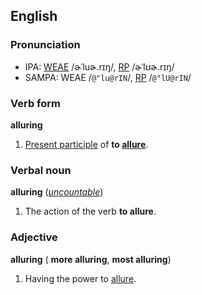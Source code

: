 ==English==
===Pronunciation===
*IPA: [[WEAE]] /ɚˈluɚ.rɪŋ/, [[RP]] /ɚˈlʊɚ.rɪŋ/
*SAMPA: WEAE /<tt>@"lu@rIN</tt>/, [[RP]] /<tt>@"lU@rIN</tt>/

===Verb form===
'''alluring'''
 
#[[Present participle]] of '''to [[allure]]'''.
 
===Verbal noun===
'''alluring''' (''[[uncountable]]'')
 
#The action of the verb '''to allure'''.

===Adjective===
'''alluring''' ({{compar}} '''more alluring''', {{superl}} '''most alluring''')

#Having the power to [[allure]].